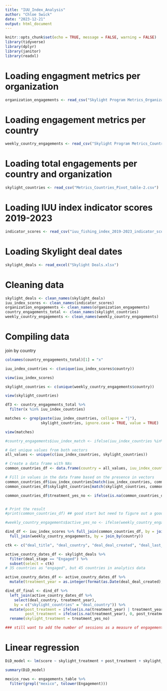 ```yaml
---
title: "IUU_Index_Analysis"
author: "Chloe Swick"
date: "2023-12-21"
output: html_document
---
```


```r
knitr::opts_chunk$set(echo = TRUE, message = FALSE, warning = FALSE)
library(tidyverse)
library(dplyr)
library(janitor)
library(readxl)
```



# Loading engagment metrics per organization 

```r
organization_engagements <- read_csv("Skylight Program Metrics_Organizations_Table.csv")
```


# Loading engagement metrics per country 

```r
weekly_country_engagements <- read_csv("Skylight Program Metrics_Countries_Table.csv")
```



# Loading total engagements per country and organization 

```r
skylight_countries <- read_csv("Metrics_Countries_Pivot_table-2.csv")
```


# Loading IUU index indicator scores 2019-2023 

```r
indicator_scores <- read_csv("iuu_fishing_index_2019-2023_indicator_scores.csv")
```


# Loading Skylight deal dates 

```r
skylight_deals <- read_excel("Skylight Deals.xlsx")
```



# Cleaning data 


```r
skylight_deals <- clean_names(skylight_deals)
iuu_index_scores <- clean_names(indicator_scores)
organization_engagements <- clean_names(organization_engagements)
country_engagements_total <- clean_names(skylight_countries)
weekly_country_engagements <- clean_names(weekly_country_engagements)
```



# Compiling data 

join by country 

```r
colnames(country_engagements_total)[1] = "x"
```

```r
iuu_index_countries <- c(unique(iuu_index_scores$country))

view(iuu_index_scores)

skylight_countries <- c(unique(weekly_country_engagements$country))

view(skylight_countries)

```

```r
df3 <- country_engagements_total %>%
  filter(x %in% iuu_index_countries)
```



```r
matches <- grep(paste(iuu_index_countries, collapse = "|"), 
                skylight_countries, ignore.case = TRUE, value = TRUE)

view(matches)

#country_engagements$iuu_index_match <- ifelse(iuu_index_countries %in% matches, iuu_index_countries, NA)

```



```r

# Get unique values from both vectors
all_values <- unique(c(iuu_index_countries, skylight_countries))

# Create a data frame with NAs
common_countries_df <- data.frame(country = all_values, iuu_index_countries = NA, skylight_countries = NA)

# Fill in values in the data frame based on the presence in vectors
common_countries_df$iuu_index_countries[match(iuu_index_countries, common_countries_df$country)] <- iuu_index_countries
common_countries_df$skylight_countries[match(skylight_countries, common_countries_df$country)] <- skylight_countries

common_countries_df$treatment_yes_no <- ifelse(is.na(common_countries_df$skylight_countries), 0, 1)


# Print the result
#print(common_countries_df) ## good start but need to figure out a good way to get rid of the spelling differences (micronesia and south korea). maybe we can ask Chris
```


```r
#weekly_country_engagements$active_yes_no <- ifelse(weekly_country_engagements$no_of_active_weeks>4, 1, 0)
```



```r
dind_df <- iuu_index_scores %>% full_join(common_countries_df, by = join_by(country)) %>%
  full_join(weekly_country_engagements, by = join_by(country))
```


```r

ctk <- c("deal_title", "deal_country", "deal_deal_created", "deal_last_stage_change")

active_country_dates_df <- skylight_deals %>% 
  filter(deal_stage == "Engaged") %>% 
  subset(select = ctk)
# 35 countries as "engaged", but 45 countries in analytics data
```

```r
active_country_dates_df <- active_country_dates_df %>% 
  mutate(treatment_year = as.integer(format(as.Date(deal_deal_created), "%Y"))) 

dind_df_final <- dind_df %>% 
  left_join(active_country_dates_df %>% 
    select(deal_country, treatment_year), 
    by = c("skylight_countries" = "deal_country")) %>% 
  mutate(post_treatment = ifelse(is.na(treatment_year) | treatment_year <= year, 1, 0),
         post_treatment = ifelse(is.na(treatment_year), 0, post_treatment)) %>% 
  rename(skylight_treatment = treatment_yes_no)

### still want to add the number of sessions as a measure of engagement

```

# Linear regression 
```r
DiD_model <- lm(score ~ skylight_treatment + post_treatment + skylight_treatment:post_treatment, data = dind_df_final)

summary(DiD_model)
```




```r
mexico_rows <- engagements_table %>%
  filter(grepl("mexico", tolower(Engagement)))
```




